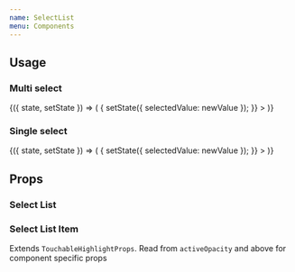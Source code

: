 ```yaml
---
name: SelectList
menu: Components
---
```



## Usage

### Multi select

<Playground>
  <State initial={{ selectedValue: ['js', 'go'] }}>
    {({ state, setState }) => (
      <SelectList
        isMulti
        selectedValue={state.selectedValue}
        onValueChange={(newValue, itemIndex) => {
          setState({ selectedValue: newValue });
        }}
      >
        <SelectListItem label="Java" value="java" />
        <SelectListItem label="JavaScript" value="js" />
        <SelectListItem label="Elixir" value="elixir" />
        <SelectListItem label="Haskell" value="haskell" />
        <SelectListItem label="Rust" value="rust" />
        <SelectListItem label="Go" value="go" />
      </SelectList>
    )}
  </State>
</Playground>

### Single select

<Playground>
  <State initial={{ selectedValue: 'go' }}>
    {({ state, setState }) => (
      <SelectList
        selectedValue={state.selectedValue}
        onValueChange={(newValue, itemIndex) => {
          setState({ selectedValue: newValue });
        }}
      >
        <SelectListItem label="Java" value="java" />
        <SelectListItem label="JavaScript" value="js" />
        <SelectListItem label="Elixir" value="elixir" />
        <SelectListItem label="Haskell" value="haskell" />
        <SelectListItem label="Rust" value="rust" />
        <SelectListItem label="Go" value="go" />
      </SelectList>
    )}
  </State>
</Playground>

## Props

### Select List

<PropsTable of={SelectList} />

### Select List Item

Extends `TouchableHighlightProps`. Read from `activeOpacity` and above for component specific props

<PropsTable of={SelectListItem} />
